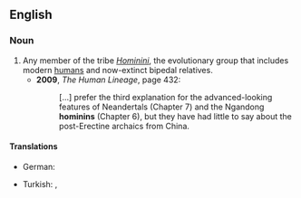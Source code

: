 ==English==

===Noun===
{{en-noun|pl2=hominini}}

# Any member of the tribe ''[[Hominini]]'', the evolutionary group that includes modern [[human]]s and now-extinct bipedal relatives.
#* '''2009''', ''The Human Lineage'', page 432:
#*: [...] prefer the third explanation for the advanced-looking features of Neandertals (Chapter 7) and the Ngandong '''hominins''' (Chapter 6), but they have had little to say about the post-Erectine archaics from China.

====Translations====
{{trans-top}}
* German: <!--the singular form doesn't seem to be used often enough to meet CFI: {{t-|de|Hominini}}, -->{{t-|de|Hominini|p}}
{{trans-mid}}
* Turkish: {{t-|tr|hominini|p}}, {{t-|tr|insanımsı|p}}
{{trans-bottom}}